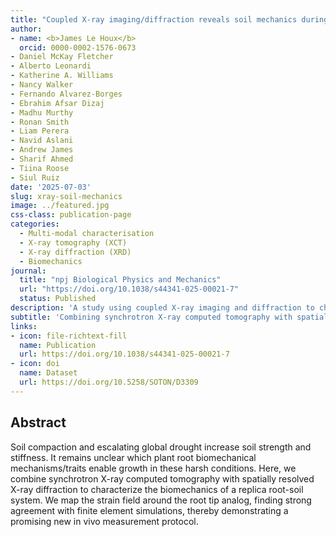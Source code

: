 ```yaml
---
title: "Coupled X-ray imaging/diffraction reveals soil mechanics during analogous root growth"
author:
- name: <b>James Le Houx</b>
  orcid: 0000-0002-1576-0673
- Daniel McKay Fletcher
- Alberto Leonardi
- Katherine A. Williams
- Nancy Walker
- Fernando Alvarez-Borges
- Ebrahim Afsar Dizaj
- Madhu Murthy
- Ronan Smith
- Liam Perera
- Navid Aslani
- Andrew James
- Sharif Ahmed
- Tiina Roose
- Siul Ruiz
date: '2025-07-03'
slug: xray-soil-mechanics
image: ../featured.jpg
css-class: publication-page
categories:
  - Multi-modal characterisation
  - X-ray tomography (XCT)
  - X-ray diffraction (XRD)
  - Biomechanics
journal: 
  title: "npj Biological Physics and Mechanics"
  url: "https://doi.org/10.1038/s44341-025-00021-7"
  status: Published
description: 'A study using coupled X-ray imaging and diffraction to characterize the biomechanics of a replica root-soil system.'
subtitle: 'Combining synchrotron X-ray computed tomography with spatially resolved X-ray diffraction to characterize the biomechanics of a replica root-soil system, revealing strain fields and plastic deformation zones.'
links:
- icon: file-richtext-fill
  name: Publication
  url: https://doi.org/10.1038/s44341-025-00021-7
- icon: doi
  name: Dataset
  url: https://doi.org/10.5258/SOTON/D3309
---
```


## Abstract

Soil compaction and escalating global drought increase soil strength and stiffness. It remains unclear which plant root biomechanical mechanisms/traits enable growth in these harsh conditions. Here, we combine synchrotron X-ray computed tomography with spatially resolved X-ray diffraction to characterize the biomechanics of a replica root-soil system. We map the strain field around the root tip analog, finding strong agreement with finite element simulations, thereby demonstrating a promising new in vivo measurement protocol.